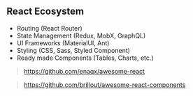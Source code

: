 ## React Ecosystem

* Routing (React Router)
* State Management (Redux, MobX, GraphQL)
* UI Frameworks (MaterialUI, Ant)
* Styling (CSS, Sass, Styled Component)
* Ready made Components (Tables, Charts, etc.)

> https://github.com/enaqx/awesome-react

> https://github.com/brillout/awesome-react-components
